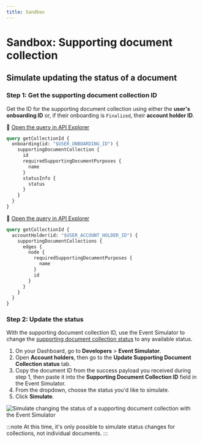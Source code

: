 ```yaml
---
title: Sandbox
---
```


# Sandbox: Supporting document collection

## Simulate updating the status of a document

### Step 1: Get the supporting document collection ID

Get the ID for the supporting document collection using either the **user's onboarding ID** or, if their onboarding is `Finalized`, their **account holder ID**.

<Tabs>
<TabItem value="onboardingId" label="Onboarding ID">

🔎 [Open the query in API Explorer](https://explorer.preprod.swan.io?query=cXVlcnkgZ2V0Q29sbGVjdGlvbklkIHsKICBvbmJvYXJkaW5nKGlkOiAiJFVTRVJfT05CT0FSRElOR19JRCIpIHsKICAgIHN1cHBvcnRpbmdEb2N1bWVudENvbGxlY3Rpb24gewogICAgICBpZAogICAgICByZXF1aXJlZFN1cHBvcnRpbmdEb2N1bWVudFB1cnBvc2VzIHsKICAgICAgICBuYW1lCiAgICAgIH0KICAgICAgc3RhdHVzSW5mbyB7CiAgICAgICAgc3RhdHVzCiAgICAgIH0KICAgIH0KICB9Cn0%3D&tab=api)

```graphql {2} showLineNumbers
query getCollectionId {
  onboarding(id: "$USER_ONBOARDING_ID") {
    supportingDocumentCollection {
      id
      requiredSupportingDocumentPurposes {
        name
      }
      statusInfo {
        status
      }
    }
  }
}
```

</TabItem>
<TabItem value="accountHolderId" label="Account holder ID">

🔎 [Open the query in API Explorer](https://explorer.swan.io?query=cXVlcnkgZ2V0Q29sbGVjdGlvbklkIHsKICBhY2NvdW50SG9sZGVyKGlkOiAiJFVTRVJfQUNDT1VOVF9IT0xERVJfSUQiKSB7CiAgICBzdXBwb3J0aW5nRG9jdW1lbnRDb2xsZWN0aW9ucyB7CiAgICAgIGVkZ2VzIHsKICAgICAgICBub2RlIHsKICAgICAgICAgIHJlcXVpcmVkU3VwcG9ydGluZ0RvY3VtZW50UHVycG9zZXMgewogICAgICAgICAgICBuYW1lCiAgICAgICAgICB9CiAgICAgICAgICBpZAogICAgICAgIH0KICAgICAgfQogICAgfQogIH0KfQ%3D%3D&tab=api)

```graphql {2,9} showLineNumbers
query getCollectionId {
  accountHolder(id: "$USER_ACCOUNT_HOLDER_ID") {
    supportingDocumentCollections {
      edges {
        node {
          requiredSupportingDocumentPurposes {
            name
          }
          id
        }
      }
    }
  }
}
```

</TabItem>
</Tabs>

### Step 2: Update the status

With the supporting document collection ID, use the Event Simulator to change the [supporting document collection status](./about.mdx#collection-statuses) to any available status.

1. On your Dashboard, go to **Developers** > **Event Simulator**.
1. Open **Account holders**, then go to the **Update Supporting Document Collection status** tab.
1. Copy the document ID from the success payload you received during step 1, then paste it into the **Supporting Document Collection ID** field in the Event Simulator.
1. From the dropdown, choose the status you'd like to simulate.
1. Click **Simulate**.

![Simulate changing the status of a supporting document collection with the Event Simulator](../../../images/topics/onboarding/sandbox-collection-status.png)

:::note
At this time, it's only possible to simulate status changes for collections, not individual documents.
:::